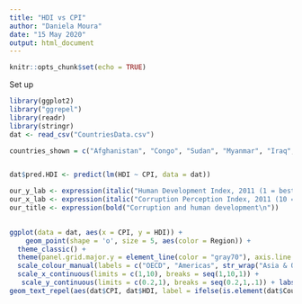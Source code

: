 ---
title: "HDI vs CPI"
author: "Daniela Moura"
date: "15 May 2020"
output: html_document
---

```{r setup, include=FALSE}
knitr::opts_chunk$set(echo = TRUE)
```



Set up
```{r}
library(ggplot2)
library("ggrepel")
library(readr)
library(stringr)
dat <- read_csv("CountriesData.csv")
```


```{r}
countries_shown = c("Afghanistan", "Congo", "Sudan", "Myanmar", "Iraq", "India", "Venezuela", "Russia", "Argentina", "Greece", "Brazil", "Greece", "Italy", "Spain", "France", "US", "Germany", "Norway", "New Zealand", "Singapore", "Japan", "Britain", "Barbados", "Botswana", "Cape Verde", "Buthan", "Rwanda", "South Africa", "China")


dat$pred.HDI <- predict(lm(HDI ~ CPI, data = dat))

our_y_lab <- expression(italic("Human Development Index, 2011 (1 = best)"))
our_x_lab <- expression(italic("Corruption Perception Index, 2011 (10 = best)"))
our_title <- expression(bold("Corruption and human development\n"))
                      

ggplot(data = dat, aes(x = CPI, y = HDI)) + 
    geom_point(shape = 'o', size = 5, aes(color = Region)) + 
  theme_classic() +
  theme(panel.grid.major.y = element_line(color = "gray70"), axis.line.y = element_blank(), axis.ticks.y = element_blank(), axis.line.x = element_line(color = "gray65"), axis.ticks.length.x = unit(-.12, "cm"), axis.text.x = element_text(vjust = -2), legend.justification = c(0,0.2), legend.position = c(0,1), legend.title = element_blank(), legend.direction = "horizontal", plot.margin = margin(.8, 0, 0, .2, "cm"), plot.caption = element_text(hjust = -0.16), axis.title.x = element_text(vjust = -1, hjust = 0.4)) +
  scale_colour_manual(labels = c("OECD", "Americas", str_wrap("Asia & Oceania", width = 10), str_wrap("Central & Western Europe", width = 16), str_wrap("Middle East & North Africa", width = 14), str_wrap("Sub-Saharan Africa", width = 14)), values = c("red", "green", "#2b1900", 'turquoise4', "pink", "orange")) +
  scale_x_continuous(limits = c(1,10), breaks = seq(1,10,1)) +
   scale_y_continuous(limits = c(0.2,1), breaks = seq(0.2,1,.1)) + labs(title = our_title, y = our_y_lab, x = our_x_lab, caption = "Sources: Transparency International; UN Human Development Report") + geom_smooth(method = lm, formula = y ~ log(x), se = FALSE, color = "red", fullrange = TRUE) + guides(colour = guide_legend(nrow = 1)) +
geom_text_repel(aes(dat$CPI, dat$HDI, label = ifelse(is.element(dat$Country, countries_shown), dat$Country, "")), size = 4)

```



